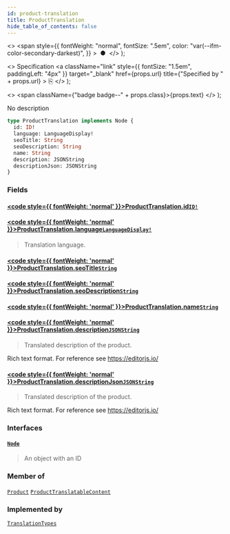 ```yaml
---
id: product-translation
title: ProductTranslation
hide_table_of_contents: false
---
```


  <>
    <span
      style={{
        fontWeight: "normal",
        fontSize: ".5em",
        color: "var(--ifm-color-secondary-darkest)",
      }}
    >
      &nbsp;●&nbsp;
    </span>
  </>
);

  <>
    Specification
    <a
      className="link"
      style={{ fontSize: "1.5em", paddingLeft: "4px" }}
      target="\_blank"
      href={props.url}
      title={"Specified by " + props.url}
    >
      ⎘
    </a>
  </>
);

  <>
    <span className={"badge badge--" + props.class}>{props.text}</span>
  </>
);

No description

```graphql
type ProductTranslation implements Node {
  id: ID!
  language: LanguageDisplay!
  seoTitle: String
  seoDescription: String
  name: String
  description: JSONString
  descriptionJson: JSONString
}
```

### Fields

#### [<code style={{ fontWeight: 'normal' }}>ProductTranslation.<b>id</b></code>](#)<Bullet />[`ID!`](../../../storefront/miscellaneous/scalars/id) <Badge class="secondary" text="non-null"/> <Badge class="secondary" text="scalar"/>

>

#### [<code style={{ fontWeight: 'normal' }}>ProductTranslation.<b>language</b></code>](#)<Bullet />[`LanguageDisplay!`](../../../storefront/miscellaneous/objects/language-display) <Badge class="secondary" text="non-null"/> <Badge class="secondary" text="object"/>

> Translation language.

#### [<code style={{ fontWeight: 'normal' }}>ProductTranslation.<b>seoTitle</b></code>](#)<Bullet />[`String`](../../../storefront/miscellaneous/scalars/string) <Badge class="secondary" text="scalar"/>

>

#### [<code style={{ fontWeight: 'normal' }}>ProductTranslation.<b>seoDescription</b></code>](#)<Bullet />[`String`](../../../storefront/miscellaneous/scalars/string) <Badge class="secondary" text="scalar"/>

>

#### [<code style={{ fontWeight: 'normal' }}>ProductTranslation.<b>name</b></code>](#)<Bullet />[`String`](../../../storefront/miscellaneous/scalars/string) <Badge class="secondary" text="scalar"/>

>

#### [<code style={{ fontWeight: 'normal' }}>ProductTranslation.<b>description</b></code>](#)<Bullet />[`JSONString`](../../../storefront/miscellaneous/scalars/jsonstring) <Badge class="secondary" text="scalar"/>

> Translated description of the product.

Rich text format. For reference see https://editorjs.io/

>

#### [<code style={{ fontWeight: 'normal' }}>ProductTranslation.<b>descriptionJson</b></code>](#)<Bullet />[`JSONString`](../../../storefront/miscellaneous/scalars/jsonstring) <Badge class="secondary" text="scalar"/>

> Translated description of the product.

Rich text format. For reference see https://editorjs.io/

>

### Interfaces

#### [`Node`](../../../storefront/miscellaneous/interfaces/node) <Badge class="secondary" text="interface"/>

> An object with an ID

### Member of

[`Product`](../../../storefront/products/objects/product) <Badge class="secondary" text="object"/><Bullet />[`ProductTranslatableContent`](../../../storefront/products/objects/product-translatable-content) <Badge class="secondary" text="object"/>

### Implemented by

[`TranslationTypes`](../../../storefront/miscellaneous/unions/translation-types) <Badge class="secondary" text="union"/>
